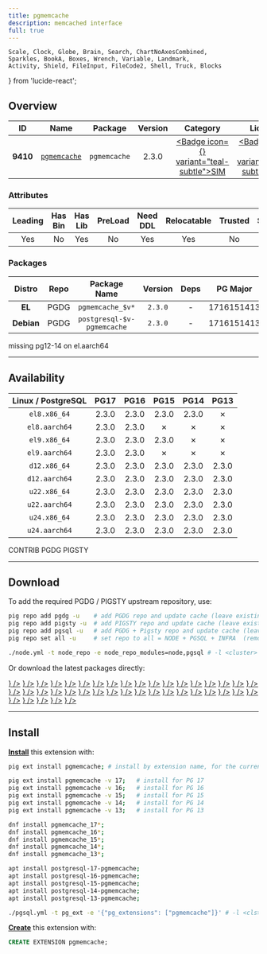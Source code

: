 ```yaml
---
title: pgmemcache
description: memcached interface
full: true
---
```


    Scale, Clock, Globe, Brain, Search, ChartNoAxesCombined,
    Sparkles, BookA, Boxes, Wrench, Variable, Landmark,
    Activity, Shield, FileInput, FileCode2, Shell, Truck, Blocks
} from 'lucide-react';

## Overview

| <TooltipIconButton tooltip="Extension unique identifier" side="top">ID</TooltipIconButton> | <TooltipIconButton tooltip="Extension name" side="top">Name</TooltipIconButton> | <TooltipIconButton tooltip="Package name for installation" side="top">Package</TooltipIconButton> | <TooltipIconButton tooltip="Latest available extension version" side="top">Version</TooltipIconButton> | <TooltipIconButton tooltip="Extension category" side="top">Category</TooltipIconButton> | <TooltipIconButton tooltip="Open source license" side="top">License</TooltipIconButton> | <TooltipIconButton tooltip="Programming language" side="top">Lang</TooltipIconButton> |
|:--------:|:--------:|:----------:|:--------------:|:---------------------------------------:|:------------------------------------------------------:|:----:|
| **9410** | [`pgmemcache`](https://github.com/ohmu/pgmemcache) | `pgmemcache` | 2.3.0 | <a href="/ext/sim" className="no-underline"><Badge icon={<Shell />} variant="teal-subtle">SIM</Badge></a> | <a href="/ext/list/license#mit" className="no-underline"><Badge icon={<Scale />} variant="blue-subtle">MIT</Badge></a> | <a href="/ext/list/lang#c"><Badge icon={<FileCode2 />} variant="blue-subtle">C</Badge></a> |

### Attributes

| <TooltipIconButton tooltip="The Primary Leading extension in the Package" side="top">Leading</TooltipIconButton> | <TooltipIconButton tooltip="Contains binary utils" side="top">Has Bin</TooltipIconButton> | <TooltipIconButton tooltip="Contains .so shared library files" side="top">Has Lib</TooltipIconButton> | <TooltipIconButton tooltip="Requires preloading via shared_preload_libraries" side="top">PreLoad</TooltipIconButton> | <TooltipIconButton tooltip="Requires CREATE EXTENSION DDL command" side="top">Need DDL</TooltipIconButton> | <TooltipIconButton tooltip="Can be installed in any schema" side="top">Relocatable</TooltipIconButton> | <TooltipIconButton tooltip="Can be created by non-superuser" side="top">Trusted</TooltipIconButton> | <TooltipIconButton tooltip="Schemas used by this extension" side="top">Schemas</TooltipIconButton> |
|:-------:|:-------:|:-------:|:-------:|:--------:|:-----------:|:-------:|:-------:|
| Yes | No | Yes | No | Yes | Yes | No | - |

### Packages

| <TooltipIconButton tooltip="Linux distribution family, EL or Debian" side="top">Distro</TooltipIconButton> | <TooltipIconButton tooltip="Package repository" side="top">Repo</TooltipIconButton> | <TooltipIconButton tooltip="The RPM/DEB Package Name Pattern (replace $v with real pg major)" side="top">Package Name</TooltipIconButton> | <TooltipIconButton tooltip="Latest package version" side="top">Version</TooltipIconButton> | <TooltipIconButton tooltip="RPM/DEB Package dependencies" side="top">Deps</TooltipIconButton> | <TooltipIconButton tooltip="Available in these PostgreSQL Major Versions" side="top">PG Major</TooltipIconButton> |
|:----------:|:--------:|:------------------------:|:-----------:|:------------:|:------------------:|
|   **EL**   | <Badge variant="blue-subtle"><span className="font-bold">PGDG</span></Badge> | `pgmemcache_$v*` | `2.3.0` | - | <Badge variant="green-subtle">17</Badge><Badge variant="green-subtle">16</Badge><Badge variant="green-subtle">15</Badge><Badge variant="red-subtle">14</Badge><Badge variant="red-subtle">13</Badge> |
| **Debian** | <Badge variant="blue-subtle"><span className="font-bold">PGDG</span></Badge> | `postgresql-$v-pgmemcache` | `2.3.0` | - | <Badge variant="green-subtle">17</Badge><Badge variant="green-subtle">16</Badge><Badge variant="green-subtle">15</Badge><Badge variant="green-subtle">14</Badge><Badge variant="green-subtle">13</Badge> |


<Callout title="Comments" type="info">
    missing pg12-14 on el.aarch64
</Callout>


------

## Availability

| <TooltipIconButton tooltip="Linux Distro Arch / PostgreSQL Major Version" side="top">Linux / PostgreSQL </TooltipIconButton> | **PG17** | **PG16** | **PG15** | **PG14** | **PG13** |
|:-----:|:-----:|:-----:|:-----:|:-----:|:-----:|
| `el8.x86_64` | <Badge variant="blue-subtle">2.3.0</Badge> | <Badge variant="blue-subtle">2.3.0</Badge> | <Badge variant="blue-subtle">2.3.0</Badge> | <Badge variant="blue-subtle">2.3.0</Badge> | <Badge variant="red-subtle">✗</Badge> |
| `el8.aarch64` | <Badge variant="blue-subtle">2.3.0</Badge> | <Badge variant="blue-subtle">2.3.0</Badge> | <Badge variant="red-subtle">✗</Badge> | <Badge variant="red-subtle">✗</Badge> | <Badge variant="red-subtle">✗</Badge> |
| `el9.x86_64` | <Badge variant="blue-subtle">2.3.0</Badge> | <Badge variant="blue-subtle">2.3.0</Badge> | <Badge variant="blue-subtle">2.3.0</Badge> | <Badge variant="red-subtle">✗</Badge> | <Badge variant="red-subtle">✗</Badge> |
| `el9.aarch64` | <Badge variant="blue-subtle">2.3.0</Badge> | <Badge variant="blue-subtle">2.3.0</Badge> | <Badge variant="red-subtle">✗</Badge> | <Badge variant="red-subtle">✗</Badge> | <Badge variant="red-subtle">✗</Badge> |
| `d12.x86_64` | <Badge variant="blue-subtle">2.3.0</Badge> | <Badge variant="blue-subtle">2.3.0</Badge> | <Badge variant="blue-subtle">2.3.0</Badge> | <Badge variant="blue-subtle">2.3.0</Badge> | <Badge variant="blue-subtle">2.3.0</Badge> |
| `d12.aarch64` | <Badge variant="blue-subtle">2.3.0</Badge> | <Badge variant="blue-subtle">2.3.0</Badge> | <Badge variant="blue-subtle">2.3.0</Badge> | <Badge variant="blue-subtle">2.3.0</Badge> | <Badge variant="blue-subtle">2.3.0</Badge> |
| `u22.x86_64` | <Badge variant="blue-subtle">2.3.0</Badge> | <Badge variant="blue-subtle">2.3.0</Badge> | <Badge variant="blue-subtle">2.3.0</Badge> | <Badge variant="blue-subtle">2.3.0</Badge> | <Badge variant="blue-subtle">2.3.0</Badge> |
| `u22.aarch64` | <Badge variant="blue-subtle">2.3.0</Badge> | <Badge variant="blue-subtle">2.3.0</Badge> | <Badge variant="blue-subtle">2.3.0</Badge> | <Badge variant="blue-subtle">2.3.0</Badge> | <Badge variant="blue-subtle">2.3.0</Badge> |
| `u24.x86_64` | <Badge variant="blue-subtle">2.3.0</Badge> | <Badge variant="blue-subtle">2.3.0</Badge> | <Badge variant="blue-subtle">2.3.0</Badge> | <Badge variant="blue-subtle">2.3.0</Badge> | <Badge variant="blue-subtle">2.3.0</Badge> |
| `u24.aarch64` | <Badge variant="blue-subtle">2.3.0</Badge> | <Badge variant="blue-subtle">2.3.0</Badge> | <Badge variant="blue-subtle">2.3.0</Badge> | <Badge variant="blue-subtle">2.3.0</Badge> | <Badge variant="blue-subtle">2.3.0</Badge> |

<Badge variant="green-subtle"><span className="font-black">CONTRIB</span></Badge> <Badge variant="blue-subtle"><span className="font-black">PGDG</span></Badge> <Badge variant="amber-subtle"><span className="font-black">PIGSTY</span></Badge>

------

## Download

To add the required PGDG / PIGSTY upstream repository, use:

```bash tab="pig"
pig repo add pgdg -u    # add PGDG repo and update cache (leave existing repos)
pig repo add pigsty -u  # add PIGSTY repo and update cache (leave existing repos)
pig repo add pgsql -u   # add PGDG + Pigsty repo and update cache (leave existing repos)
pig repo set all -u     # set repo to all = NODE + PGSQL + INFRA  (remove existing repos)
```
```bash tab="pigsty"
./node.yml -t node_repo -e node_repo_modules=node,pgsql # -l <cluster>
```

Or download the latest packages directly:

<Files>
    <Folder name="el8.x86_64">
        <a href="https://download.postgresql.org/pub/repos/yum/17/redhat/rhel-8-x86_64/pgmemcache_17-2.3.0-8PGDG.rhel8.x86_64.rpm"><File name="pgmemcache_17-2.3.0-8PGDG.rhel8.x86_64.rpm" icon={<Package className="text-emerald-500" />} /></a>
        <a href="https://download.postgresql.org/pub/repos/yum/16/redhat/rhel-8-x86_64/pgmemcache_16-2.3.0-6.rhel8.1.x86_64.rpm"><File name="pgmemcache_16-2.3.0-6.rhel8.1.x86_64.rpm" icon={<Package className="text-emerald-500" />} /></a>
        <a href="https://download.postgresql.org/pub/repos/yum/15/redhat/rhel-8-x86_64/pgmemcache_15-2.3.0-5.rhel8.x86_64.rpm"><File name="pgmemcache_15-2.3.0-5.rhel8.x86_64.rpm" icon={<Package className="text-emerald-500" />} /></a>
        <a href="https://download.postgresql.org/pub/repos/yum/14/redhat/rhel-8-x86_64/pgmemcache_14-2.3.0-5.rhel8.x86_64.rpm"><File name="pgmemcache_14-2.3.0-5.rhel8.x86_64.rpm" icon={<Package className="text-emerald-500" />} /></a>
    </Folder>
    <Folder name="el8.aarch64">
        <a href="https://download.postgresql.org/pub/repos/yum/17/redhat/rhel-8-aarch64/pgmemcache_17-2.3.0-8PGDG.rhel8.aarch64.rpm"><File name="pgmemcache_17-2.3.0-8PGDG.rhel8.aarch64.rpm" icon={<Package className="text-orange-500" />} /></a>
        <a href="https://download.postgresql.org/pub/repos/yum/16/redhat/rhel-8-aarch64/pgmemcache_16-2.3.0-6.rhel8.1.aarch64.rpm"><File name="pgmemcache_16-2.3.0-6.rhel8.1.aarch64.rpm" icon={<Package className="text-orange-500" />} /></a>
    </Folder>
    <Folder name="el9.x86_64">
        <a href="https://download.postgresql.org/pub/repos/yum/17/redhat/rhel-9-x86_64/pgmemcache_17-2.3.0-8PGDG.rhel9.x86_64.rpm"><File name="pgmemcache_17-2.3.0-8PGDG.rhel9.x86_64.rpm" icon={<Package className="text-emerald-500" />} /></a>
        <a href="https://download.postgresql.org/pub/repos/yum/16/redhat/rhel-9-x86_64/pgmemcache_16-2.3.0-6.rhel9.1.x86_64.rpm"><File name="pgmemcache_16-2.3.0-6.rhel9.1.x86_64.rpm" icon={<Package className="text-emerald-500" />} /></a>
        <a href="https://download.postgresql.org/pub/repos/yum/15/redhat/rhel-9-x86_64/pgmemcache_15-2.3.0-5.rhel9.x86_64.rpm"><File name="pgmemcache_15-2.3.0-5.rhel9.x86_64.rpm" icon={<Package className="text-emerald-500" />} /></a>
    </Folder>
    <Folder name="el9.aarch64">
        <a href="https://download.postgresql.org/pub/repos/yum/17/redhat/rhel-9-aarch64/pgmemcache_17-2.3.0-8PGDG.rhel9.aarch64.rpm"><File name="pgmemcache_17-2.3.0-8PGDG.rhel9.aarch64.rpm" icon={<Package className="text-orange-500" />} /></a>
        <a href="https://download.postgresql.org/pub/repos/yum/16/redhat/rhel-9-aarch64/pgmemcache_16-2.3.0-6.rhel9.1.aarch64.rpm"><File name="pgmemcache_16-2.3.0-6.rhel9.1.aarch64.rpm" icon={<Package className="text-orange-500" />} /></a>
    </Folder>
    <Folder name="d12.x86_64">
        <a href="https://apt.postgresql.org/pub/repos/apt/pool/main/p/pgmemcache/postgresql-17-pgmemcache_2.3.0-14.pgdg120+1_arm64.deb"><File name="postgresql-17-pgmemcache_2.3.0-14.pgdg120+1_arm64.deb" icon={<Box className="text-emerald-500" />} /></a>
        <a href="https://apt.postgresql.org/pub/repos/apt/pool/main/p/pgmemcache/postgresql-16-pgmemcache_2.3.0-14.pgdg120+1_arm64.deb"><File name="postgresql-16-pgmemcache_2.3.0-14.pgdg120+1_arm64.deb" icon={<Box className="text-emerald-500" />} /></a>
        <a href="https://apt.postgresql.org/pub/repos/apt/pool/main/p/pgmemcache/postgresql-15-pgmemcache_2.3.0-14.pgdg120+1_arm64.deb"><File name="postgresql-15-pgmemcache_2.3.0-14.pgdg120+1_arm64.deb" icon={<Box className="text-emerald-500" />} /></a>
        <a href="https://apt.postgresql.org/pub/repos/apt/pool/main/p/pgmemcache/postgresql-14-pgmemcache_2.3.0-14.pgdg120+1_arm64.deb"><File name="postgresql-14-pgmemcache_2.3.0-14.pgdg120+1_arm64.deb" icon={<Box className="text-emerald-500" />} /></a>
        <a href="https://apt.postgresql.org/pub/repos/apt/pool/main/p/pgmemcache/postgresql-13-pgmemcache_2.3.0-14.pgdg120+1_arm64.deb"><File name="postgresql-13-pgmemcache_2.3.0-14.pgdg120+1_arm64.deb" icon={<Box className="text-emerald-500" />} /></a>
    </Folder>
    <Folder name="d12.aarch64">
        <a href="https://apt.postgresql.org/pub/repos/apt/pool/main/p/pgmemcache/postgresql-17-pgmemcache_2.3.0-14.pgdg120+1_amd64.deb"><File name="postgresql-17-pgmemcache_2.3.0-14.pgdg120+1_amd64.deb" icon={<Box className="text-orange-500" />} /></a>
        <a href="https://apt.postgresql.org/pub/repos/apt/pool/main/p/pgmemcache/postgresql-16-pgmemcache_2.3.0-14.pgdg120+1_amd64.deb"><File name="postgresql-16-pgmemcache_2.3.0-14.pgdg120+1_amd64.deb" icon={<Box className="text-orange-500" />} /></a>
        <a href="https://apt.postgresql.org/pub/repos/apt/pool/main/p/pgmemcache/postgresql-15-pgmemcache_2.3.0-14.pgdg120+1_amd64.deb"><File name="postgresql-15-pgmemcache_2.3.0-14.pgdg120+1_amd64.deb" icon={<Box className="text-orange-500" />} /></a>
        <a href="https://apt.postgresql.org/pub/repos/apt/pool/main/p/pgmemcache/postgresql-14-pgmemcache_2.3.0-14.pgdg120+1_amd64.deb"><File name="postgresql-14-pgmemcache_2.3.0-14.pgdg120+1_amd64.deb" icon={<Box className="text-orange-500" />} /></a>
        <a href="https://apt.postgresql.org/pub/repos/apt/pool/main/p/pgmemcache/postgresql-13-pgmemcache_2.3.0-14.pgdg120+1_amd64.deb"><File name="postgresql-13-pgmemcache_2.3.0-14.pgdg120+1_amd64.deb" icon={<Box className="text-orange-500" />} /></a>
    </Folder>
    <Folder name="u22.x86_64">
        <a href="https://apt.postgresql.org/pub/repos/apt/pool/main/p/pgmemcache/postgresql-17-pgmemcache_2.3.0-14.pgdg22.04+1_amd64.deb"><File name="postgresql-17-pgmemcache_2.3.0-14.pgdg22.04+1_amd64.deb" icon={<Box className="text-emerald-500" />} /></a>
        <a href="https://apt.postgresql.org/pub/repos/apt/pool/main/p/pgmemcache/postgresql-16-pgmemcache_2.3.0-14.pgdg22.04+1_amd64.deb"><File name="postgresql-16-pgmemcache_2.3.0-14.pgdg22.04+1_amd64.deb" icon={<Box className="text-emerald-500" />} /></a>
        <a href="https://apt.postgresql.org/pub/repos/apt/pool/main/p/pgmemcache/postgresql-15-pgmemcache_2.3.0-14.pgdg22.04+1_amd64.deb"><File name="postgresql-15-pgmemcache_2.3.0-14.pgdg22.04+1_amd64.deb" icon={<Box className="text-emerald-500" />} /></a>
        <a href="https://apt.postgresql.org/pub/repos/apt/pool/main/p/pgmemcache/postgresql-14-pgmemcache_2.3.0-14.pgdg22.04+1_amd64.deb"><File name="postgresql-14-pgmemcache_2.3.0-14.pgdg22.04+1_amd64.deb" icon={<Box className="text-emerald-500" />} /></a>
        <a href="https://apt.postgresql.org/pub/repos/apt/pool/main/p/pgmemcache/postgresql-13-pgmemcache_2.3.0-14.pgdg22.04+1_amd64.deb"><File name="postgresql-13-pgmemcache_2.3.0-14.pgdg22.04+1_amd64.deb" icon={<Box className="text-emerald-500" />} /></a>
    </Folder>
    <Folder name="u22.aarch64">
        <a href="https://apt.postgresql.org/pub/repos/apt/pool/main/p/pgmemcache/postgresql-17-pgmemcache_2.3.0-14.pgdg22.04+1_arm64.deb"><File name="postgresql-17-pgmemcache_2.3.0-14.pgdg22.04+1_arm64.deb" icon={<Box className="text-orange-500" />} /></a>
        <a href="https://apt.postgresql.org/pub/repos/apt/pool/main/p/pgmemcache/postgresql-16-pgmemcache_2.3.0-14.pgdg22.04+1_arm64.deb"><File name="postgresql-16-pgmemcache_2.3.0-14.pgdg22.04+1_arm64.deb" icon={<Box className="text-orange-500" />} /></a>
        <a href="https://apt.postgresql.org/pub/repos/apt/pool/main/p/pgmemcache/postgresql-15-pgmemcache_2.3.0-14.pgdg22.04+1_arm64.deb"><File name="postgresql-15-pgmemcache_2.3.0-14.pgdg22.04+1_arm64.deb" icon={<Box className="text-orange-500" />} /></a>
        <a href="https://apt.postgresql.org/pub/repos/apt/pool/main/p/pgmemcache/postgresql-14-pgmemcache_2.3.0-14.pgdg22.04+1_arm64.deb"><File name="postgresql-14-pgmemcache_2.3.0-14.pgdg22.04+1_arm64.deb" icon={<Box className="text-orange-500" />} /></a>
        <a href="https://apt.postgresql.org/pub/repos/apt/pool/main/p/pgmemcache/postgresql-13-pgmemcache_2.3.0-14.pgdg22.04+1_arm64.deb"><File name="postgresql-13-pgmemcache_2.3.0-14.pgdg22.04+1_arm64.deb" icon={<Box className="text-orange-500" />} /></a>
    </Folder>
    <Folder name="u24.x86_64">
        <a href="https://apt.postgresql.org/pub/repos/apt/pool/main/p/pgmemcache/postgresql-17-pgmemcache_2.3.0-14.pgdg24.04+1_amd64.deb"><File name="postgresql-17-pgmemcache_2.3.0-14.pgdg24.04+1_amd64.deb" icon={<Box className="text-emerald-500" />} /></a>
        <a href="https://apt.postgresql.org/pub/repos/apt/pool/main/p/pgmemcache/postgresql-16-pgmemcache_2.3.0-14.pgdg24.04+1_amd64.deb"><File name="postgresql-16-pgmemcache_2.3.0-14.pgdg24.04+1_amd64.deb" icon={<Box className="text-emerald-500" />} /></a>
        <a href="https://apt.postgresql.org/pub/repos/apt/pool/main/p/pgmemcache/postgresql-15-pgmemcache_2.3.0-14.pgdg24.04+1_amd64.deb"><File name="postgresql-15-pgmemcache_2.3.0-14.pgdg24.04+1_amd64.deb" icon={<Box className="text-emerald-500" />} /></a>
        <a href="https://apt.postgresql.org/pub/repos/apt/pool/main/p/pgmemcache/postgresql-14-pgmemcache_2.3.0-14.pgdg24.04+1_amd64.deb"><File name="postgresql-14-pgmemcache_2.3.0-14.pgdg24.04+1_amd64.deb" icon={<Box className="text-emerald-500" />} /></a>
        <a href="https://apt.postgresql.org/pub/repos/apt/pool/main/p/pgmemcache/postgresql-13-pgmemcache_2.3.0-14.pgdg24.04+1_amd64.deb"><File name="postgresql-13-pgmemcache_2.3.0-14.pgdg24.04+1_amd64.deb" icon={<Box className="text-emerald-500" />} /></a>
    </Folder>
    <Folder name="u24.aarch64">
        <a href="https://apt.postgresql.org/pub/repos/apt/pool/main/p/pgmemcache/postgresql-17-pgmemcache_2.3.0-14.pgdg24.04+1_arm64.deb"><File name="postgresql-17-pgmemcache_2.3.0-14.pgdg24.04+1_arm64.deb" icon={<Box className="text-orange-500" />} /></a>
        <a href="https://apt.postgresql.org/pub/repos/apt/pool/main/p/pgmemcache/postgresql-16-pgmemcache_2.3.0-14.pgdg24.04+1_arm64.deb"><File name="postgresql-16-pgmemcache_2.3.0-14.pgdg24.04+1_arm64.deb" icon={<Box className="text-orange-500" />} /></a>
        <a href="https://apt.postgresql.org/pub/repos/apt/pool/main/p/pgmemcache/postgresql-15-pgmemcache_2.3.0-14.pgdg24.04+1_arm64.deb"><File name="postgresql-15-pgmemcache_2.3.0-14.pgdg24.04+1_arm64.deb" icon={<Box className="text-orange-500" />} /></a>
        <a href="https://apt.postgresql.org/pub/repos/apt/pool/main/p/pgmemcache/postgresql-14-pgmemcache_2.3.0-14.pgdg24.04+1_arm64.deb"><File name="postgresql-14-pgmemcache_2.3.0-14.pgdg24.04+1_arm64.deb" icon={<Box className="text-orange-500" />} /></a>
        <a href="https://apt.postgresql.org/pub/repos/apt/pool/main/p/pgmemcache/postgresql-13-pgmemcache_2.3.0-14.pgdg24.04+1_arm64.deb"><File name="postgresql-13-pgmemcache_2.3.0-14.pgdg24.04+1_arm64.deb" icon={<Box className="text-orange-500" />} /></a>
    </Folder>
</Files>

------

## Install

[**Install**](/docs/pgsql/ext/install) this extension with:

```bash tab="pig"
pig ext install pgmemcache; # install by extension name, for the current active PG version

pig ext install pgmemcache -v 17;   # install for PG 17
pig ext install pgmemcache -v 16;   # install for PG 16
pig ext install pgmemcache -v 15;   # install for PG 15
pig ext install pgmemcache -v 14;   # install for PG 14
pig ext install pgmemcache -v 13;   # install for PG 13
```
```bash tab="yum" 
dnf install pgmemcache_17*;
dnf install pgmemcache_16*;
dnf install pgmemcache_15*;
dnf install pgmemcache_14*;
dnf install pgmemcache_13*;
```
```bash tab="apt" 
apt install postgresql-17-pgmemcache;
apt install postgresql-16-pgmemcache;
apt install postgresql-15-pgmemcache;
apt install postgresql-14-pgmemcache;
apt install postgresql-13-pgmemcache;
```
```bash tab="ansible"
./pgsql.yml -t pg_ext -e '{"pg_extensions": ["pgmemcache"]}' # -l <cls>
```

[**Create**](/docs/pgsql/ext/create) this extension with:

```sql
CREATE EXTENSION pgmemcache;
```


